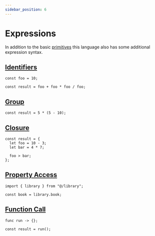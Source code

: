 ```yaml
---
sidebar_position: 6
---
```



# Expressions

In addition to the basic [primitives](../primitive) this language also has some additional expression syntax.

## [Identifiers](Identifiers)

```knot
const foo = 10;

const result = foo + foo * foo / foo;
```

## [Group](group)

```knot
const result = 5 * (5 - 10);
```

## [Closure](closure)

```knot
const result = {
  let foo = 10 - 3;
  let bar = 4 * 7;

  foo > bar;
};
```

## [Property Access](property-access)

```knot
import { library } from "@/library";

const book = library.book;
```

## [Function Call](function-call)

```knot
func run -> {};

const result = run();
```
